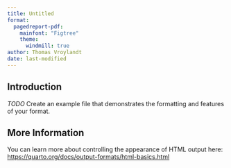 ```yaml
---
title: Untitled
format:
  pagedreport-pdf:
    mainfont: "Figtree"
    theme:
      windmill: true
author: Thomas Vroylandt
date: last-modified
---
```


## Introduction

*TODO* Create an example file that demonstrates the formatting and features of your format.

## More Information

You can learn more about controlling the appearance of HTML output here: <https://quarto.org/docs/output-formats/html-basics.html>

